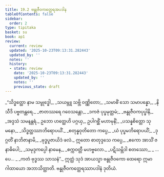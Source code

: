 ```yaml
---
title: 19.2 ဗန္ဓုဇီဝကတ္ထေရအပဒါန
tableOfContents: false
sidebar:
  order: 2
type: tipitaka
basket: su
book: ap1
review:
  current: review
  updated: '2025-10-23T09:13:31.282443'
  updated_by: ''
  notes: ''
  history:
  - state: review
    date: '2025-10-23T09:13:31.282443'
    updated_by: ''
    notes: ''
    previous_state: draft
---
```



<ReviewStatus review={frontmatter.review} showDetails={true} />

<HypothesisAnnotation frontmatter={frontmatter} />

<DynamicBreadcrumb />

<Division number="6" book="ap1" e="ch" v="20" p="213">

<Paragraph number="2588" type="verses" book="ap1">
_“သိဒ္ဓတ္ထော နာမ သမ္ဗုဒ္ဓေါ,_  
_သယမ္ဘူ သဗ္ဘိ ဝဏ္ဏိတော;_  
_သမာဓိံ သော သမာပန္နော,_  
_နိသီဒိ ပဗ္ဗတန္တရေ._  

</Paragraph>

</Division>
<Division number="7" book="ap1" e="ch" v="20" p="213">

<Paragraph number="2589" type="verses" book="ap1">
_ဇာတဿရေ ဂဝေသန္တော,_  
_ဒကဇံ ပုပ္ဖမုတ္တမံ;_  
_ဗန္ဓုဇီဝကပုပ္ဖါနိ,_  
_အဒ္ဒသံ သမနန္တရံ._  

</Paragraph>

</Division>
<Division number="8" book="ap1" e="ch" v="20" p="213">

<Paragraph number="2590" book="ap1">
ဥဘော ဟတ္ထေဟိ ပဂ္ဂယှ,_  
ဥပါဂစ္ဆိံ မဟာမုနိံ;_  
_ပသန္နစိတ္တော သုမနော,_  
_သိဒ္ဓတ္ထဿာဘိရောပယိံ._  

</Paragraph>

</Division>
<Division number="9" book="ap1" e="ch" v="20" p="213">

<Paragraph number="2591" type="verses" book="ap1">
_စတုန္နဝုတိတော ကပ္ပေ,_  
_ယံ ပုပ္ဖမဘိရောပယိံ;_  
_ဒုဂ္ဂတိံ နာဘိဇာနာမိ,_  
_ဗုဒ္ဓပူဇာယိဒံ ဖလံ._  

</Paragraph>

</Division>
<Division number="10" book="ap1" e="ch" v="20" p="214">

<Paragraph number="2592" type="verses" book="ap1">
ဣတော စာတုဒ္ဒသေ ကပ္ပေ,_  
_ဧကော အာသိံ ဇနာဓိပေါ;_  
_သမုဒ္ဒကပ္ပေါ နာမေန,_  
_စက္ကဝတ္တီ မဟဗ္ဗလော._  

</Paragraph>

</Division>
<Division number="11" book="ap1" e="ch" v="20" p="214">

<Paragraph number="2593" type="verses" book="ap1">
_ပဋိသမ္ဘိဒါ စတဿော,_  
_ …ပေ… _  
_ကတံ ဗုဒ္ဓဿ သာသနံ”._  

</Paragraph>

<Paragraph number="2594" book="ap1">
ဣတ္ထံ သုဒံ အာယသ္မာ ဗန္ဓုဇီဝကော ထေရော ဣမာ ဂါထာယော အဘာသိတ္ထာတိ.

</Paragraph>
</Division>

<Paragraph number="2595" type="center" book="ap1">
ဗန္ဓုဇီဝကတ္ထေရဿာပဒါနံ ဒုတိယံ.
</Paragraph>